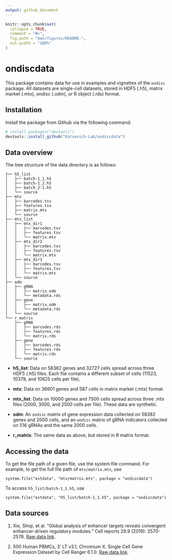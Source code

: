 ```yaml
---
output: github_document
---
```


<!-- README.md is generated from README.Rmd. Please edit that file -->

```r
knitr::opts_chunk$set(
  collapse = TRUE,
  comment = "#>",
  fig.path = "man/figures/README-",
  out.width = "100%"
)
```

# ondiscdata

This package contains data for use in examples and vignettes of the `ondisc` package. All datasets are single-cell datasets, stored in HDF5 (.h5), matrix market (.mtx), ondisc (.odm), or R object (.rds) format.

## Installation

Install the package from Github via the following command:

``` r
# install.packages("devtools")
devtools::install_github("Katsevich-Lab/ondiscdata")
```

## Data overview

The tree structure of the data directory is as follows:

```
├── h5_list
│   ├── batch-1_1.h5
│   ├── batch-1_2.h5
│   ├── batch_2-1.h5
│   └── source
├── mtx
│   ├── barcodes.tsv
│   ├── features.tsv
│   ├── matrix.mtx
│   └── source
├── mtx_list
│   ├── mtx_dir1
│   │   ├── barcodes.tsv
│   │   ├── features.tsv
│   │   └── matrix.mtx
│   ├── mtx_dir2
│   │   ├── barcodes.tsv
│   │   ├── features.tsv
│   │   └── matrix.mtx
│   ├── mtx_dir3
│   │   ├── barcodes.tsv
│   │   ├── features.tsv
│   │   └── matrix.mtx
│   └── source
├── odm
│   ├── gRNA
│   │   ├── matrix.odm
│   │   └── metadata.rds
│   ├── gene
│   │   ├── matrix.odm
│   │   └── metadata.rds
│   └── source
└── r_matrix
    ├── gRNA
    │   ├── barcodes.rds
    │   ├── features.rds
    │   └── matrix.rds
    ├── gene
    │   ├── barcodes.rds
    │   ├── features.rds
    │   └── matrix.rds
    └── source
```

- **h5_list**: Data on 58382 genes and 32727 cells spread across three HDF5 (.h5) files. Each file contains a different subset of cells (11523, 10379, and 10825 cells per file).

- **mtx**: Data on 36601 genes and 587 cells in matrix market (.mtx) format.

- **mtx_list**: Data on 10000 genes and 7500 cells spread across three .mtx files (2000, 3000, and 2500 cells per file). These data are synthetic.

- **odm**: An `ondisc` matrix of gene expression data collected on 58382 genes and 2000 cells, and an `ondisc` matrix of gRNA indicators collected on 516 gRNAs and the same 2000 cells.

- **r_matrix**: The same data as above, but stored in R matrix format.

## Accessing the data

To get the file path of a given file, use the system.file command. For example, to get the full file path of `mtx/matrix.mtx`, use

```
system.file("extdata", "mtx/matrix.mtx", package = "ondiscdata")
```

To access `h5_list/batch-1_1.h5`, use

```
system.file("extdata", "h5_list/batch-1_1.h5", package = "ondiscdata")
```

## Data sources

1. Xie, Shiqi, et al. "Global analysis of enhancer targets reveals convergent enhancer-driven regulatory modules." Cell reports 29.9 (2019): 2570-2578. [Raw data link](https://www.ncbi.nlm.nih.gov/geo/download/?acc=GSE129837).

2. 500 Human PBMCs, 3' LT v3.1, Chromium X. Single Cell Gene Expression Dataset by Cell Ranger 6.1.0. [Raw data link](https://www.10xgenomics.com/resources/datasets/500-human-pbm-cs-3-lt-v-3-1-chromium-x-3-1-standard-6-1-0).

